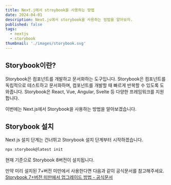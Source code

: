 ```yaml
---
title: Next.j에서 stroybook을 사용하는 방법
date: 2024-04-01
description: Next.js에서 storybook을 사용하는 방법을 알아보자.
published: false
tags:
  - nextjs
  - storybook
thumbnail: './images/storybook.svg'
---
```


## Storybook이란?

Storybook은 컴포넌트를 개발하고 문서화하는 도구입니다. Storybook은 컴포넌트를 독립적으로 테스트하고 문서화하며, 컴포넌트를 개발할 때 빠르게 반복할 수 있도록 도와줍니다. Storybook은 React, Vue, Angular, Svelte 등 다양한 프레임워크를 지원합니다.

이번에는 Next.js에서 Storybook을 사용하는 방법을 알아보겠습니다.

## Storybook 설치

Next js 설치 단계는 건너뛰고 Storybook 설치 단계부터 시작하겠습니다.

```bash
npx storybook@latest init
```

현재 기준으로 Storybook 8버전이 설치됩니다.

만약 미리 설치된 7+버전 미만에서 사용한다면 다음과 같이 공식문서를 참고해주세요. [Storybook 7+버전 미만에서 업그레이드 방법 - 공식문서](https://storybook.js.org/docs/get-started/nextjs#in-a-project-with-storybook)
